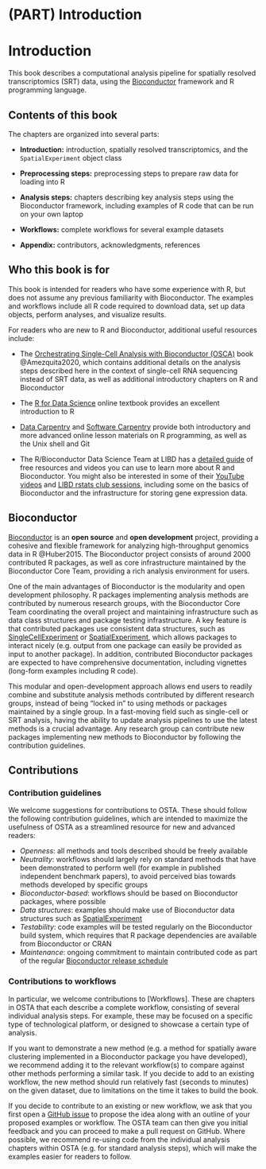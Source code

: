 # (PART) Introduction {-}

# Introduction

This book describes a computational analysis pipeline for spatially resolved transcriptomics (SRT) data, using the [Bioconductor](http://bioconductor.org/) framework and R programming language.


## Contents of this book

The chapters are organized into several parts:

- **Introduction:** introduction, spatially resolved transcriptomics, and the `SpatialExperiment` object class

- **Preprocessing steps:** preprocessing steps to prepare raw data for loading into R

- **Analysis steps:** chapters describing key analysis steps using the Bioconductor framework, including examples of R code that can be run on your own laptop

- **Workflows:** complete workflows for several example datasets

- **Appendix:** contributors, acknowledgments, references


## Who this book is for

This book is intended for readers who have some experience with R, but does not assume any previous familiarity with Bioconductor. The examples and workflows include all R code required to download data, set up data objects, perform analyses, and visualize results.

For readers who are new to R and Bioconductor, additional useful resources include:

- The [Orchestrating Single-Cell Analysis with Bioconductor (OSCA)](https://osca.bioconductor.org/) book @Amezquita2020, which contains additional details on the analysis steps described here in the context of single-cell RNA sequencing instead of SRT data, as well as additional introductory chapters on R and Bioconductor

- The [R for Data Science](https://r4ds.had.co.nz/) online textbook provides an excellent introduction to R

- [Data Carpentry](https://datacarpentry.org/) and [Software Carpentry](https://software-carpentry.org/) provide both introductory and more advanced online lesson materials on R programming, as well as the Unix shell and Git

- The R/Bioconductor Data Science Team at LIBD has a [detailed guide](https://lcolladotor.github.io/bioc_team_ds/rbioconductor-data-science-bootcamps.html#.YQyzLtNKgdk) of free resources and videos you can use to learn more about R and Bioconductor. You might also be interested in some of their [YouTube videos](https://www.youtube.com/c/LeonardoColladoTorres/playlists) and [LIBD rstats club sessions](https://docs.google.com/spreadsheets/d/1is8dZSd0FZ9Qi1Zvq1uRhm-P1McnJRd_zxdAfCRoMfA/edit?usp=sharing), including some on the basics of Bioconductor and the infrastructure for storing gene expression data.


## Bioconductor

[Bioconductor](http://bioconductor.org/) is an **open source** and **open development** project, providing a cohesive and flexible framework for analyzing high-throughput genomics data in R @Huber2015. The Bioconductor project consists of around 2000 contributed R packages, as well as core infrastructure maintained by the Bioconductor Core Team, providing a rich analysis environment for users.

One of the main advantages of Bioconductor is the modularity and open development philosophy. R packages implementing analysis methods are contributed by numerous research groups, with the Bioconductor Core Team coordinating the overall project and maintaining infrastructure such as data class structures and package testing infrastructure. A key feature is that contributed packages use consistent data structures, such as [SingleCellExperiment](http://bioconductor.org/packages/release/bioc/vignettes/SingleCellExperiment/inst/doc/intro.html) or [SpatialExperiment](https://bioconductor.org/packages/SpatialExperiment), which allows packages to interact nicely (e.g. output from one package can easily be provided as input to another package). In addition, contributed Bioconductor packages are expected to have comprehensive documentation, including vignettes (long-form examples including R code).

This modular and open-development approach allows end users to readily combine and substitute analysis methods contributed by different research groups, instead of being "locked in" to using methods or packages maintained by a single group. In a fast-moving field such as single-cell or SRT analysis, having the ability to update analysis pipelines to use the latest methods is a crucial advantage. Any research group can contribute new packages implementing new methods to Bioconductor by following the contribution guidelines.


## Contributions

### Contribution guidelines

We welcome suggestions for contributions to OSTA. These should follow the following contribution guidelines, which are intended to maximize the usefulness of OSTA as a streamlined resource for new and advanced readers:

- *Openness*: all methods and tools described should be freely available
- *Neutrality*: workflows should largely rely on standard methods that have been demonstrated to perform well (for example in published independent benchmark papers), to avoid perceived bias towards methods developed by specific groups
- *Bioconductor-based*: workflows should be based on Bioconductor packages, where possible
- *Data structures*: examples should make use of Bioconductor data structures such as [SpatialExperiment](https://bioconductor.org/packages/SpatialExperiment)
- *Testability*: code examples will be tested regularly on the Bioconductor build system, which requires that R package dependencies are available from Bioconductor or CRAN
- *Maintenance*: ongoing commitment to maintain contributed code as part of the regular [Bioconductor release schedule](http://bioconductor.org/developers/)


### Contributions to workflows

In particular, we welcome contributions to [Workflows]. These are chapters in OSTA that each describe a complete workflow, consisting of several individual analysis steps. For example, these may be focused on a specific type of technological platform, or designed to showcase a certain type of analysis.

If you want to demonstrate a new method (e.g. a method for spatially aware clustering implemented in a Bioconductor package you have developed), we recommend adding it to the relevant workflow(s) to compare against other methods performing a similar task. If you decide to add to an existing workflow, the new method should run relatively fast (seconds to minutes) on the given dataset, due to limitations on the time it takes to build the book.

If you decide to contribute to an existing or new workflow, we ask that you first open a [GitHub issue](https://github.com/lmweber/OSTA-book/issues) to propose the idea along with an outline of your proposed examples or workflow. The OSTA team can then give you initial feedback and you can proceed to make a pull request on GitHub. Where possible, we recommend re-using code from the individual analysis chapters within OSTA (e.g. for standard analysis steps), which will make the examples easier for readers to follow.

